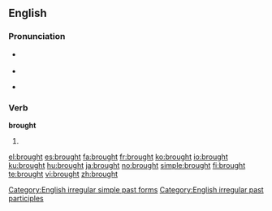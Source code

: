==English==

{{rank|however|enough|quite|230|brought|woman|want|home}}

===Pronunciation===
*{{IPA|/'brɔːt/}} {{SAMPA|/'brO:t/}}
*{{audio|en-us-brought.ogg|Audio (US)}}
*{{audio|en-uk-brought.ogg|Audio (UK)}}
*:{{rhymes|ɔːt}}

===Verb===
'''brought'''

# {{past of|[[bring]]}}

[[Category:English irregular simple past forms]]
[[Category:English irregular past participles]]

[[el:brought]]
[[es:brought]]
[[fa:brought]]
[[fr:brought]]
[[ko:brought]]
[[io:brought]]
[[ku:brought]]
[[hu:brought]]
[[ja:brought]]
[[no:brought]]
[[simple:brought]]
[[fi:brought]]
[[te:brought]]
[[vi:brought]]
[[zh:brought]]
